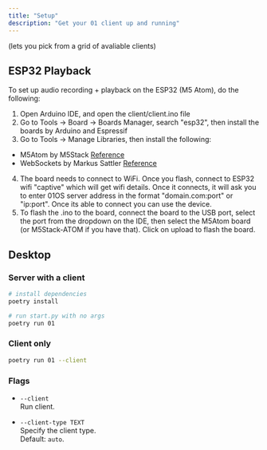 ```yaml
---
title: "Setup"
description: "Get your 01 client up and running"
---
```


(lets you pick from a grid of avaliable clients)

## ESP32 Playback

To set up audio recording + playback on the ESP32 (M5 Atom), do the following:

1. Open Arduino IDE, and open the client/client.ino file
2. Go to Tools -> Board -> Boards Manager, search "esp32", then install the boards by Arduino and Espressif
3. Go to Tools -> Manage Libraries, then install the following:

- M5Atom by M5Stack [Reference](https://www.arduino.cc/reference/en/libraries/m5atom/)
- WebSockets by Markus Sattler [Reference](https://www.arduino.cc/reference/en/libraries/websockets/)

4. The board needs to connect to WiFi. Once you flash, connect to ESP32 wifi "captive" which will get wifi details. Once it connects, it will ask you to enter 01OS server address in the format "domain.com:port" or "ip:port". Once its able to connect you can use the device.
5. To flash the .ino to the board, connect the board to the USB port, select the port from the dropdown on the IDE, then select the M5Atom board (or M5Stack-ATOM if you have that). Click on upload to flash the board.

## Desktop

### Server with a client

```bash
# install dependencies
poetry install

# run start.py with no args
poetry run 01
```

### Client only

```bash
poetry run 01 --client
```

### Flags

- `--client`  
  Run client.

- `--client-type TEXT`  
  Specify the client type.  
  Default: `auto`.
